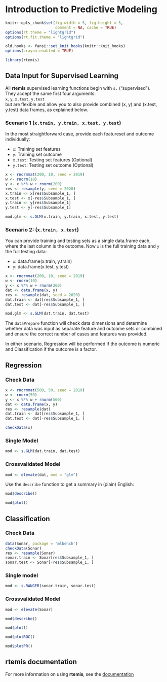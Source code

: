 # Introduction to Predictive Modeling {#ml}

```r
knitr::opts_chunk$set(fig.width = 5, fig.height = 5,
                      comment = NA, cache = TRUE)
options(rt.theme = "lightgrid")
options(rt.fit.theme = "lightgrid")
```

```r
old.hooks <- fansi::set_knit_hooks(knitr::knit_hooks)
options(crayon.enabled = TRUE)
```

```r
library(rtemis)
```

## Data Input for Supervised Learning
All __rtemis__ supervised learning functions begin with `s.` ("supervised").  
They accept the same first four arguments:  
`x`, `y`, `x.test`, `y.test`  
but are flexible and allow you to also provide combined (x, y) and (x.test, y.test) data frames, as explained below.

### Scenario 1 (`x.train, y.train, x.test, y.test`)
In the most straightforward case, provide each featureset and outcome individually:  

* `x`: Training set features
* `y`: Training set outcome
* `x.test`: Testing set features (Optional)
* `y.test`: Testing set outcome (Optional)

```r
x <- rnormmat(200, 10, seed = 2019)
w <- rnorm(10)
y <- x %*% w + rnorm(200)
res <- resample(y, seed = 2020)
x.train <- x[res$Subsample_1, ]
x.test <- x[-res$Subsample_1, ]
y.train <- y[res$Subsample_1]
y.test <- y[-res$Subsample_1]
```

```r
mod.glm <- s.GLM(x.train, y.train, x.test, y.test)
```

### Scenario 2: (`x.train, x.test`)
You can provide training and testing sets as a single data.frame each, where the last column is the outcome. Now `x` is the full training data and `y` the full testing data:  

* `x`: data.frame(x.train, y.train)
* `y`: data.frame(x.test, y.test)

```r
x <- rnormmat(200, 10, seed = 2019)
w <- rnorm(10)
y <- x %*% w + rnorm(200)
dat <- data.frame(x, y)
res <- resample(dat, seed = 2020)
dat.train <- dat[res$Subsample_1, ]
dat.test <- dat[-res$Subsample_1, ]
```

```r
mod.glm <- s.GLM(dat.train, dat.test)
```

The `dataPrepare` function will check data dimensions and determine whether data was input as separate feature and outcome sets or combined and ensure the correct number of cases and features was provided.  

In either scenario, Regression will be performed if the outcome is numeric and Classification if the outcome is a factor.


## Regression

### Check Data
```r
x <- rnormmat(500, 50, seed = 2019)
w <- rnorm(50)
y <- x %*% w + rnorm(500)
dat <- data.frame(x, y)
res <- resample(dat)
dat.train <- dat[res$Subsample_1, ]
dat.test <- dat[-res$Subsample_1, ]
```

```r
checkData(x)
```


### Single Model
```r
mod <- s.GLM(dat.train, dat.test)
```

### Crossvalidated Model
```r
mod <- elevate(dat, mod = "glm")
```

Use the `describe` function to get a summary in (plain) English:
```r
mod$describe()
```

```r
mod$plot()
```


## Classification

### Check Data
```r
data(Sonar, package = 'mlbench')
checkData(Sonar)
res <- resample(Sonar)
sonar.train <- Sonar[res$Subsample_1, ]
sonar.test <- Sonar[-res$Subsample_1, ]
```

### Single model
```r
mod <- s.RANGER(sonar.train, sonar.test)
```


### Crossvalidated Model
```r
mod <- elevate(Sonar)
```

```r
mod$describe()
```

```r
mod$plot()
```

```r
mod$plotROC()
```

```r
mod$plotPR()
```

## __rtemis__ documentation
For more information on using __rtemis__, see the [documentation](https://rtemis.netlify.com)